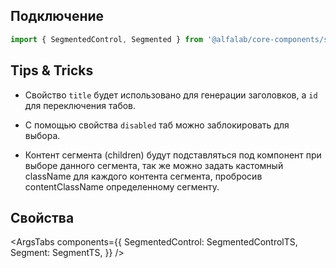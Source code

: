 
## Подключение

```jsx
import { SegmentedControl, Segmented } from '@alfalab/core-components/segmented-control';
```

## Tips & Tricks

-   Свойство `title` будет использовано для генерации заголовков, а `id` для переключения табов.

-   С помощью свойства `disabled` таб можно заблокировать для выбора.

-   Контент сегмента (children) будут подставляться под компонент при выборе данного сегмента,
    так же можно задать кастомный className для каждого контента сегмента, пробросив contentClassName
    определенному сегменту.

## Свойства

<ArgsTabs
    components={{
        SegmentedControl: SegmentedControlTS,
        Segment: SegmentTS,
    }}
/>
